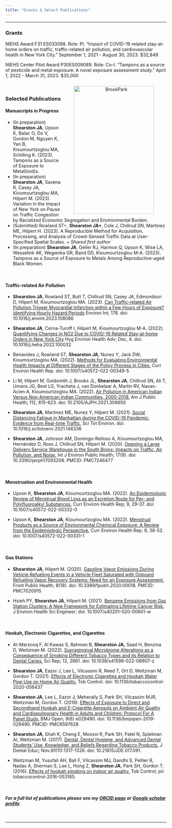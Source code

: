```yaml
---
title: "Grants & Select Publications"
---
```

***

### Grants

NIEHS Award F31 ES033098. Role: PI. "Impact of COVID-19 related stay-at-home orders on traffic, traffic-related air pollution, and cardiovascular health in New York City." September 1, 2021 - August 30, 2023. $32,849

NIEHS Center Pilot Award P30ES009089. Role: Co-I. "Tampons as a source of pesticide and metal exposure: A novel exposure assessment study." April 1, 2022 - March 31, 2023. $35,000

<p style="text-align:center;"><img src="images/Jenni_and_Tiger.png" alt="BrookPark" Align="right" width="250" height="400" HSPACE="40" VSPACE="10">
</p>

<br>

### Selected Publications

#### Manuscripts in Progress
* (In preparation) **Shearston JA**, Upson K, Balac O, Do V, Gordon M, Nguyen K, Yan B, Kioumourtzoglou MA, Schilling K. (2023). Tampons as a Source of Exposure to Metal(loid)s.
* (In preparation) **Shearston JA**, Saxena R, Casey JA, Kioumourtzoglou MA, Hilpert M. (2023). Variation in the Impact of New York on Pause on Traffic Congestion by Racialized Economic Segregation and Environmental Burden.
* (Submitted) Rowland ST+, **Shearston JA+**, Cole J, Chillrud SN, Martinez ME, Hilpert H. (2023). A Reproducible Method for Acquisition, Processing, and Analysis of Crowd-Sensed Traffic Data at User-Specified Spatial Scales. *+ Shared first author*
* (In preparation) **Shearston JA**, Geller RJ, Harmon Q, Upson K, Wise LA, Wesselink AK, Wegienka GR, Baird DD, Kioumourtzoglou M-A. (2023). Tampons as a Source of Exposure to Metals Among Reproductive-aged Black Women. 

<br>

#### Traffic-related Air Pollution

* **Shearston JA**, Rowland ST, Butt T, Chillrud SN, Casey JA, Edmondson D, Hilpert M, Kioumourtzoglou MA. (2023). [Can Traffic-related Air Pollution Trigger Myocardial Infarction within a Few Hours of Exposure? Identifying Hourly Hazard Periods](https://www.sciencedirect.com/science/article/pii/S0160412023003598) Environ Int; 178. doi: 10.1016/j.envint.2023.108086

* **Shearston JA**, Cerna-Turoff I, Hilpert M, Kioumourtzoglou M-A. (2022). [Quantifying Changes in NO2 Due to COVID-19 Related Stay-at-home Orders in New York City](https://www.ncbi.nlm.nih.gov/pmc/articles/PMC9580220/) Hyg Environ Health Adv; Dec, 4. doi: 10.1016/j.heha.2022.100032

* Benavides J, Rowland ST, **Shearston JA**, Nunez Y, Jack DW, Kioumourtzoglou MA. (2022). [Methods for Evaluating Environmental Health Impacts at Different Stages of the Policy Process in Cities.](https://pubmed.ncbi.nlm.nih.gov/35389203/) Curr Environ Health Rep. doi: 10.1007/s40572-022-00349-5

* Li M, Hilpert M, Goldsmith J, Brooks JL, **Shearston JA**, Chillrud SN, Ali T, Umans JG, Best LG, Yracheta J, van Donkelaar A, Martin RV, Navas-Acien A, Kioumourtzoglou MA. (2022). [Air Pollution in American Indian Versus Non-American Indian Communities, 2000-2018.](https://pubmed.ncbi.nlm.nih.gov/35319962/) Am J Public Health; 112, 615-623. doi: 10.2105/AJPH.2021.306650

* **Shearston JA**, Martinez ME, Nunez Y, Hilpert M. (2021). [Social Distancing Fatigue in Manhattan during the COVID-19 Pandemic: Evidence from Real-time Traffic.](Social Distancing Fatigue in Manhattan during the COVID-19 Pandemic: Evidence from Real-time Traffic.) Sci Tot Environ. doi: 10.1016/j.scitotoenv.2021.148336

* **Shearston JA**, Johnson AM, Domingo-Relloso A, Kioumourtzoglou MA, Hernández D, Ross J, Chillrud SN, Hilpert M. (2020). [Opening a Large Delivery Service Warehouse in the South Bronx: Impacts on Traffic, Air Pollution, and Noise.](https://www.mdpi.com/1660-4601/17/9/3208) Int J Environ Public Health; 17(9). doi: 10.3390/ijerph17093208. PMCID: PMC7246477 

<br>

#### Menstruation and Environmental Health

* Upson K, **Shearston JA**, Kioumourtzoglou MA. (2022). [An Epidemiologic Review of Menstrual Blood Loss as an Excretion Route for Per- and Polyfluoroalkyl Substances.](https://pubmed.ncbi.nlm.nih.gov/35267175/) Curr Environ Health Rep; 9, 29-37. doi: 10.1007/s40572-022-00332-0

* Upson K, **Shearston JA**, Kioumourtzoglou MA. (2022). [Menstrual Products as a Source of Environmental Chemical Exposure: A Review from the Epidemiologic Perspective.](https://pubmed.ncbi.nlm.nih.gov/35302185/) Curr Environ Health Rep; 9, 38-52. doi: 10.1007/s40572-022-00331-1

<br>

#### Gas Stations

* **Shearston JA**, Hilpert M. (2020). [Gasoline Vapor Emissions During Vehicle Refueling Events in a Vehicle Fleet Saturated with Onboard Refueling Vapor Recovery Systems: Need for an Exposure Assessment.](https://pubmed.ncbi.nlm.nih.gov/32117853/) Front Public Health; 8(18). doi: 10.3389/fpubh.2020.00018. PMCID: PMC7020915

* Hsieh PY, **Shearston JA**, Hilpert M. (2021). [Benzene Emissions from Gas Station Clusters: A New Framework for Estimating Lifetime Cancer Risk.](https://pubmed.ncbi.nlm.nih.gov/34150235/) J Environ Health Sci Engineer; doi: 10.1007/s40201-020-00601-w

<br>

#### Hookah, Electronic Cigarettes, and Cigarettes

* Al-Marzooq F, Al Kawas S, Rahman B, **Shearston JA,** Saad H, Benzina D, Weitzman M. (2022). [Supragingival Microbiome Alterations as a Consequence of Smoking Different Tobacco Types and its Relation to Dental Caries.](https://www.nature.com/articles/s41598-022-06907-z) Sci Rep; 12, 2861. doi: 10.1038/s41598-022-06907-z

* **Shearston JA**, Eazor J, Lee L, Vilcassim R, Reed T, Ort D, Weitzman M, Gordon T. (2021). [Effects of Electronic Cigarettes and Hookah Water Pipe Use on Home Air Quality.](https://pubmed.ncbi.nlm.nih.gov/34021062/) Tob Control. doi: 10.1136/tobaccocontrol-2020-056437 

* **Shearston JA**, Lee L, Eazor J, Meherally S, Park SH, Vilcassim MJR, Weitzman M, Gordon T. (2019). [Effects of Exposure to Direct and Secondhand Hookah and E-Cigarette Aerosols on Ambient Air Quality and Cardiopulmonary Health in Adults and Children: Protocol For A Panel Study.](https://pubmed.ncbi.nlm.nih.gov/31239307/) BMJ Open; 9(6) e029490. doi: 10.1136/bmjopen-2019-029490. PMCID: PMC6597628

* **Shearston JA**, Shah K, Cheng E, Moosvi R, Park SH, Patel N, Spielman AI, Weitzman M. (2017). [Dental, Dental Hygiene, and Advanced Dental Students’ Use, Knowledge, and Beliefs Regarding Tobacco Products.](https://www.ncbi.nlm.nih.gov/pubmed/29093145) J Dental Educ; Nov:81(11):1317-1326. doi: 10.21815/JDE.017.091.  

* Weitzman M, Yusufali AH, Bali F, Vilcassim MJ, Gandhi S, Peltier R, Nadas A, Sherman S, Lee L, Hong Z, **Shearston JA**, Park SH, Gordon T. (2016). [Effects of hookah smoking on indoor air quality.](https://www.ncbi.nlm.nih.gov/pubmed/27798320) Tob Control; pii: tobaccocontrol-2016-053165.  

<br>

#### ***For a full list of publications please see my [ORCID page](https://orcid.org/0000-0002-3277-9958) or [Google scholar profile](https://scholar.google.com/citations?hl=en&user=eHtRF7EAAAAJ)***

<br>

***

